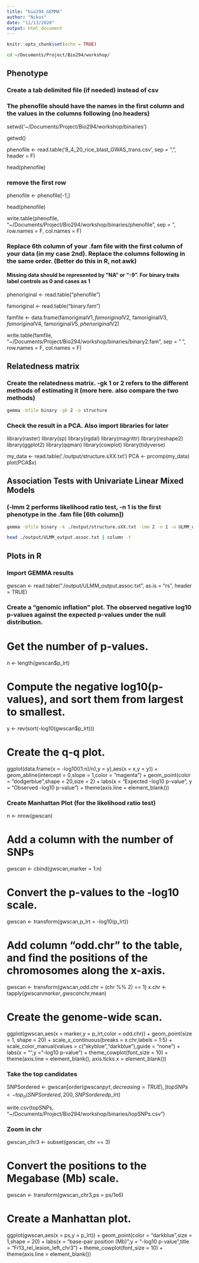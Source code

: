 ```yaml
---
title: "bio294_GEMMA"
author: "Nikos"
date: "11/13/2020"
output: html_document
---
```


```r
knitr::opts_chunk$set(echo = TRUE)
```


```bash
cd ~/Documents/Project/Bio294/workshop/
```

## Phenotype

### Create a tab delimited file (if needed) instead of csv

### The phenofile should have the names in the first column and the values in the columns following (no headers)

setwd('~/Documents/Project/Bio294/workshop/binaries')

getwd()

phenofile <- read.table('8_4_20_rice_blast_GWAS_trans.csv', sep = ",", header = F)

head(phenofile)

### remove the first row
phenofile <- phenofile[-1,]

head(phenofile)

write.table(phenofile, "~/Documents/Project/Bio294/workshop/binaries/phenofile", sep = "\t", row.names = F, col.names = F)


### Replace 6th column of your .fam file with the first column of your data (in my case 2nd). Replace the columns following in the same order. (Better do this in R, not awk)

#### Missing data should be represented by "NA" or "-9". For binary traits label controls as 0 and cases as 1

phenoriginal <- read.table("phenofile")

famoriginal <- read.table("binary.fam")
  
famfile <- data.frame(famoriginal$V1, famoriginal$V2, famoriginal$V3, famoriginal$V4, famoriginal$V5, phenoriginal$V2)

write.table(famfile, "~/Documents/Project/Bio294/workshop/binaries/binary2.fam", sep = " ", row.names = F, col.names = F)

## Relatedness matrix

### Create the relatedness matrix. -gk 1 or 2 refers to the different methods of estimating it (more here. also compare the two methods)

```bash
gemma -bfile binary -gk 2 -o structure
```

### Check the result in a PCA. Also import libraries for later

library(raster)
library(sp)
library(rgdal)
library(magrittr)
library(reshape2)
library(ggplot2)
library(qqman)
library(cowplot)
library(tidyverse)

my_data <- read.table('./output/structure.sXX.txt')
PCA <- prcomp(my_data)
plot(PCA$x)

## Association Tests with Univariate Linear Mixed Models

### (-lmm 2 performs likelihood ratio test, -n 1 is the first phenotype in the .fam file [6th column])

```bash
gemma -bfile binary -k ./output/structure.sXX.txt -lmm 2 -n 1 -o ULMM_output

head ./output/ULMM_output.assoc.txt | column -t
```

## Plots in R

### Import GEMMA results

gwscan <- read.table("./output/ULMM_output.assoc.txt",
                     as.is = "rs", header = TRUE)

### Create a "genomic inflation" plot. The observed negative log10 p-values against the expected p-values under the null distribution.


# Get the number of p-values.
n <- length(gwscan$p_lrt)
  
# Compute the negative log10(p-values), and sort them from largest to smallest.
y <- rev(sort(-log10(gwscan$p_lrt)))
  
# Create the q-q plot.
ggplot(data.frame(x = -log10((1:n)/n),y = y),aes(x = x,y = y)) +
          geom_abline(intercept = 0,slope = 1,color = "magenta") +
          geom_point(color = "dodgerblue",shape = 20,size = 2) +
          labs(x = "Expected -log10 p-value",
               y = "Observed -log10 p-value") +
          theme(axis.line = element_blank())

### Create Manhattan Plot (for the likelihood ratio test)

n <- nrow(gwscan)

# Add a column with the number of SNPs
gwscan <- cbind(gwscan,marker = 1:n)
  
# Convert the p-values to the -log10 scale.
gwscan <- transform(gwscan,p_lrt = -log10(p_lrt))
  
# Add column "odd.chr" to the table, and find the positions of the chromosomes along the x-axis.
gwscan <- transform(gwscan,odd.chr = (chr %% 2) == 1)
x.chr  <- tapply(gwscan$marker,gwscan$chr,mean)
  
# Create the genome-wide scan.
ggplot(gwscan,aes(x = marker,y = p_lrt,color = odd.chr)) +
          geom_point(size = 1, shape = 20) +
          scale_x_continuous(breaks = x.chr,labels = 1:5) +
          scale_color_manual(values = c("skyblue","darkblue"),guide = "none") +
          labs(x = "",y = "-log10 p-value") +
          theme_cowplot(font_size = 10) +
          theme(axis.line = element_blank(),
                axis.ticks.x = element_blank())
    
### Take the top candidates

SNPSordered <- gwscan[order(gwscan$p_lrt, decreasing = TRUE), ]
topSNPs <- top_n(SNPSordered, 200, SNPSordered$p_lrt)

write.csv(topSNPs, "~/Documents/Project/Bio294/workshop/binaries/topSNPs.csv")

### Zoom in chr


gwscan_chr3 <- subset(gwscan, chr == 3)

# Convert the positions to the Megabase (Mb) scale.
gwscan <- transform(gwscan_chr3,ps = ps/1e6)
  
# Create a Manhattan plot.
ggplot(gwscan,aes(x = ps,y = p_lrt)) +
           geom_point(color = "darkblue",size = 1,shape = 20) +
           labs(x = "base-pair position (Mb)",y = "-log10 p-value",title = "Fr13_rel_lesion_left_chr3") +
           theme_cowplot(font_size = 10) +
           theme(axis.line = element_blank())


